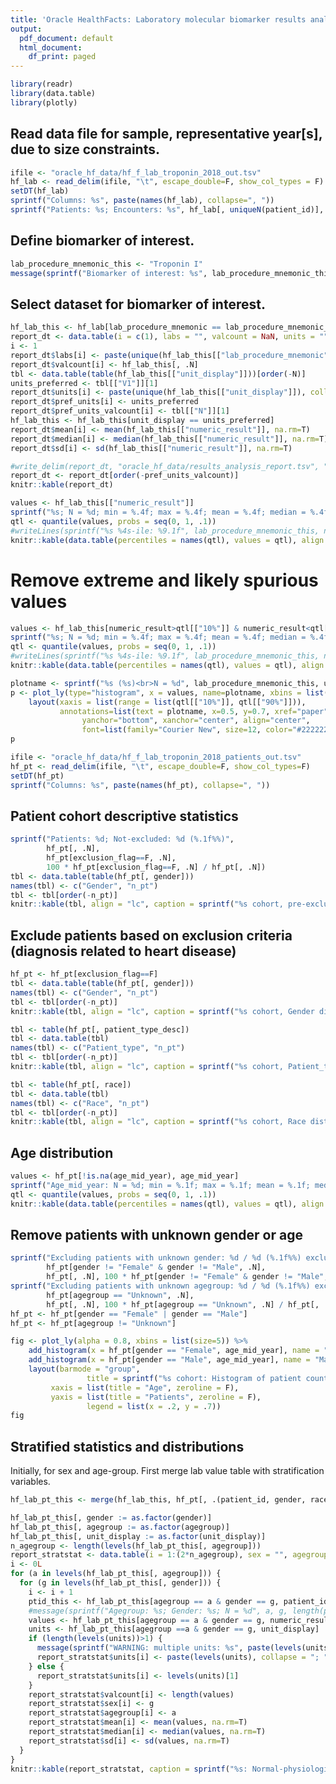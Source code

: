 ```yaml
---
title: 'Oracle HealthFacts: Laboratory molecular biomarker results analysis'
output:
  pdf_document: default
  html_document:
    df_print: paged
---
```


```r
library(readr)
library(data.table)
library(plotly)
```

## Read data file for sample, representative year[s], due to size constraints.


```r
ifile <- "oracle_hf_data/hf_f_lab_troponin_2018_out.tsv"
hf_lab <- read_delim(ifile, "\t", escape_double=F, show_col_types = F)
setDT(hf_lab)
sprintf("Columns: %s", paste(names(hf_lab), collapse=", "))
sprintf("Patients: %s; Encounters: %s", hf_lab[, uniqueN(patient_id)], hf_lab[, uniqueN(encounter_id)])
```

## Define biomarker of interest.

```r
lab_procedure_mnemonic_this <- "Troponin I"
message(sprintf("Biomarker of interest: %s", lab_procedure_mnemonic_this))
```

## Select dataset for biomarker of interest.

```r
hf_lab_this <- hf_lab[lab_procedure_mnemonic == lab_procedure_mnemonic_this]
report_dt <- data.table(i = c(1), labs = "", valcount = NaN, units = "", pref_units = "", pref_units_valcount = NaN, mean = NaN, median = NaN, sd = NaN)
i <- 1
report_dt$labs[i] <- paste(unique(hf_lab_this[["lab_procedure_mnemonic"]]), collapse=", ")
report_dt$valcount[i] <- hf_lab_this[, .N]
tbl <- data.table(table(hf_lab_this[["unit_display"]]))[order(-N)]
units_preferred <- tbl[["V1"]][1]
report_dt$units[i] <- paste(unique(hf_lab_this[["unit_display"]]), collapse=", ")
report_dt$pref_units[i] <- units_preferred
report_dt$pref_units_valcount[i] <- tbl[["N"]][1]
hf_lab_this <- hf_lab_this[unit_display == units_preferred]
report_dt$mean[i] <- mean(hf_lab_this[["numeric_result"]], na.rm=T)
report_dt$median[i] <- median(hf_lab_this[["numeric_result"]], na.rm=T)
report_dt$sd[i] <- sd(hf_lab_this[["numeric_result"]], na.rm=T)

#write_delim(report_dt, "oracle_hf_data/results_analysis_report.tsv", "\t")
report_dt <- report_dt[order(-pref_units_valcount)]
knitr::kable(report_dt)
```
```r
values <- hf_lab_this[["numeric_result"]]
sprintf("%s; N = %d; min = %.4f; max = %.4f; mean = %.4f; median = %.4f; sd = %.4f", lab_procedure_mnemonic_this, length(values), min(values), max(values), mean(values), median(values), sd(values))
qtl <- quantile(values, probs = seq(0, 1, .1))
#writeLines(sprintf("%s %4s-ile: %9.1f", lab_procedure_mnemonic_this, names(qtl), qtl))
knitr::kable(data.table(percentiles = names(qtl), values = qtl), align = "cc", caption = sprintf("%s: distribution percentiles", lab_procedure_mnemonic_this))
```

# Remove extreme and likely spurious values

```r
values <- hf_lab_this[numeric_result>qtl[["10%"]] & numeric_result<qtl[["90%"]]][["numeric_result"]]
sprintf("%s; N = %d; min = %.4f; max = %.4f; mean = %.4f; median = %.4f; sd = %.4f", lab_procedure_mnemonic_this, length(values), min(values), max(values), mean(values), median(values), sd(values))
qtl <- quantile(values, probs = seq(0, 1, .1))
#writeLines(sprintf("%s %4s-ile: %9.1f", lab_procedure_mnemonic_this, names(qtl), qtl))
knitr::kable(data.table(percentiles = names(qtl), values = qtl), align = "cc", caption = sprintf("%s: distribution percentiles", lab_procedure_mnemonic_this))
```


```r
plotname <- sprintf("%s (%s)<br>N = %d", lab_procedure_mnemonic_this, units_preferred, length(values))
p <- plot_ly(type="histogram", x = values, name=plotname, xbins = list(size = 0.01)) %>%
    layout(xaxis = list(range = list(qtl[["10%"]], qtl[["90%"]])),
           annotations=list(text = plotname, x=0.5, y=0.7, xref="paper", yref="paper",
                yanchor="bottom", xanchor="center", align="center",
                font=list(family="Courier New", size=12, color="#222222"), showarrow=F))
p
```


```r
ifile <- "oracle_hf_data/hf_f_lab_troponin_2018_patients_out.tsv"
hf_pt <- read_delim(ifile, "\t", escape_double=F, show_col_types=F)
setDT(hf_pt)
sprintf("Columns: %s", paste(names(hf_pt), collapse=", "))
```

## Patient cohort descriptive statistics

```r
sprintf("Patients: %d; Not-excluded: %d (%.1f%%)", 
        hf_pt[, .N], 
        hf_pt[exclusion_flag==F, .N], 
        100 * hf_pt[exclusion_flag==F, .N] / hf_pt[, .N])
tbl <- data.table(table(hf_pt[, gender]))
names(tbl) <- c("Gender", "n_pt")
tbl <- tbl[order(-n_pt)]
knitr::kable(tbl, align = "lc", caption = sprintf("%s cohort, pre-exclusion, Gender distribution", lab_procedure_mnemonic_this))
```
## Exclude patients based on exclusion criteria (diagnosis related to heart disease)

```r
hf_pt <- hf_pt[exclusion_flag==F]
tbl <- data.table(table(hf_pt[, gender]))
names(tbl) <- c("Gender", "n_pt")
tbl <- tbl[order(-n_pt)]
knitr::kable(tbl, align = "lc", caption = sprintf("%s cohort, Gender distribution", lab_procedure_mnemonic_this))
```

```r
tbl <- table(hf_pt[, patient_type_desc])
tbl <- data.table(tbl)
names(tbl) <- c("Patient_type", "n_pt")
tbl <- tbl[order(-n_pt)]
knitr::kable(tbl, align = "lc", caption = sprintf("%s cohort, Patient_type distribution", lab_procedure_mnemonic_this))
```


```r
tbl <- table(hf_pt[, race])
tbl <- data.table(tbl)
names(tbl) <- c("Race", "n_pt")
tbl <- tbl[order(-n_pt)]
knitr::kable(tbl, align = "lc", caption = sprintf("%s cohort, Race distribution", lab_procedure_mnemonic_this))
```

## Age distribution

```r
values <- hf_pt[!is.na(age_mid_year), age_mid_year]
sprintf("Age_mid_year: N = %d; min = %.1f; max = %.1f; mean = %.1f; median = %.1f; sd = %.1f", length(values), min(values), max(values), mean(values), median(values), sd(values))
qtl <- quantile(values, probs = seq(0, 1, .1))
knitr::kable(data.table(percentiles = names(qtl), values = qtl), align = "cc", caption = sprintf(" %s cohort, Age_mid_year: distribution percentiles", lab_procedure_mnemonic_this))
```
## Remove patients with unknown gender or age

```r
sprintf("Excluding patients with unknown gender: %d / %d (%.1f%%) excluded",  
        hf_pt[gender != "Female" & gender != "Male", .N],
        hf_pt[, .N], 100 * hf_pt[gender != "Female" & gender != "Male", .N] / hf_pt[, .N])
sprintf("Excluding patients with unknown agegroup: %d / %d (%.1f%%) excluded", 
        hf_pt[agegroup == "Unknown", .N], 
        hf_pt[, .N], 100 * hf_pt[agegroup == "Unknown", .N] / hf_pt[, .N])
hf_pt <- hf_pt[gender == "Female" | gender == "Male"]
hf_pt <- hf_pt[agegroup != "Unknown"]
```

```r
fig <- plot_ly(alpha = 0.8, xbins = list(size=5)) %>% 
	add_histogram(x = hf_pt[gender == "Female", age_mid_year], name = "Female", marker = list(color = "deeppink")) %>%
	add_histogram(x = hf_pt[gender == "Male", age_mid_year], name = "Male", marker = list(color = "skyblue")) %>%
	layout(barmode = "group",
				 title = sprintf("%s cohort: Histogram of patient count by age, gender", lab_procedure_mnemonic_this),
         xaxis = list(title = "Age", zeroline = F),
         yaxis = list(title = "Patients", zeroline = F),
				 legend = list(x = .2, y = .7))
fig
```

## Stratified statistics and  distributions

Initially, for sex and age-group.
First merge lab value table with stratification variables.

```r
hf_lab_pt_this <- merge(hf_lab_this, hf_pt[, .(patient_id, gender, race, age_mid_year, agegroup, exclusion_flag)], by = "patient_id", all.x=F, all.y=F)
```


```r
hf_lab_pt_this[, gender := as.factor(gender)]
hf_lab_pt_this[, agegroup := as.factor(agegroup)]
hf_lab_pt_this[, unit_display := as.factor(unit_display)]
n_agegroup <- length(levels(hf_lab_pt_this[, agegroup]))
report_stratstat <- data.table(i = 1:(2*n_agegroup), sex = "", agegroup = "", valcount = NaN, units = "", mean = NaN, median = NaN, sd = NaN)
i <- 0L
for (a in levels(hf_lab_pt_this[, agegroup])) {
  for (g in levels(hf_lab_pt_this[, gender])) {
    i <- i + 1
    ptid_this <- hf_lab_pt_this[agegroup == a & gender == g, patient_id]
    #message(sprintf("Agegroup: %s; Gender: %s; N = %d", a, g, length(ptid_this)))
    values <- hf_lab_pt_this[agegroup == a & gender == g, numeric_result]
    units <- hf_lab_pt_this[agegroup ==a & gender == g, unit_display]
    if (length(levels(units))>1) {
      message(sprintf("WARNING: multiple units: %s", paste(levels(units), collapse = "; ")))
      report_stratstat$units[i] <- paste(levels(units), collapse = "; ")
    } else {
      report_stratstat$units[i] <- levels(units)[1]
    }
    report_stratstat$valcount[i] <- length(values)
    report_stratstat$sex[i] <- g
    report_stratstat$agegroup[i] <- a
    report_stratstat$mean[i] <- mean(values, na.rm=T)
    report_stratstat$median[i] <- median(values, na.rm=T)
    report_stratstat$sd[i] <- sd(values, na.rm=T)
  }
}
knitr::kable(report_stratstat, caption = sprintf("%s: Normal-physiological healthy patient cohort, stratified statistics", lab_procedure_mnemonic_this))
```

